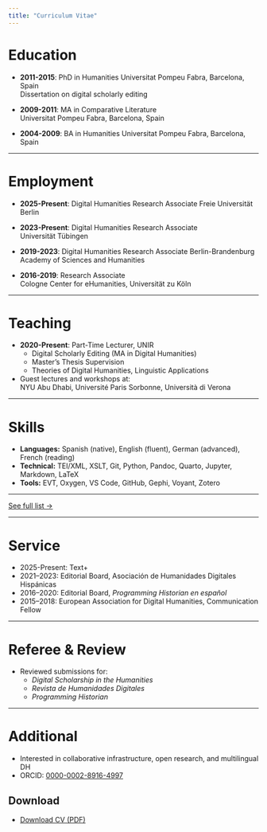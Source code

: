 ```yaml
---
title: "Curriculum Vitae"
---
```


# Education

- **2011-2015**: PhD in Humanities 
  Universitat Pompeu Fabra, Barcelona, Spain  
  Dissertation on digital scholarly editing

- **2009-2011**: MA in Comparative Literature  
  Universitat Pompeu Fabra, Barcelona, Spain

- **2004-2009**: BA in Humanities
  Universitat Pompeu Fabra, Barcelona, Spain

---

# Employment

- **2025-Present**: Digital Humanities Research Associate 
  Freie Universität Berlin

- **2023-Present**: Digital Humanities Research Associate  
  Universität Tübingen

- **2019-2023**: Digital Humanities Research Associate
  Berlin-Brandenburg Academy of Sciences and Humanities

- **2016-2019**: Research Associate  
  Cologne Center for eHumanities, Universität zu Köln

---

# Teaching

- **2020-Present**: Part-Time Lecturer, UNIR 
  - Digital Scholarly Editing (MA in Digital Humanities)  
  - Master’s Thesis Supervision  
  - Theories of Digital Humanities, Linguistic Applications

- Guest lectures and workshops at:  
  NYU Abu Dhabi, Université Paris Sorbonne, Università di Verona

---

# Skills

- **Languages:** Spanish (native), English (fluent), German (advanced), French (reading)
- **Technical:** TEI/XML, XSLT, Git, Python, Pandoc, Quarto, Jupyter, Markdown, LaTeX
- **Tools:** EVT, Oxygen, VS Code, GitHub, Gephi, Voyant, Zotero

---

[See full list →](publications.qmd)

---

# Service

- 2025-Present: Text+
- 2021–2023: Editorial Board, Asociación de Humanidades Digitales Hispánicas
- 2016–2020: Editorial Board, *Programming Historian en español* 
- 2015–2018: European Association for Digital Humanities, Communication Fellow

---

# Referee & Review

- Reviewed submissions for:  
  - _Digital Scholarship in the Humanities_  
  - _Revista de Humanidades Digitales_  
  - _Programming Historian_

---

# Additional

- Interested in collaborative infrastructure, open research, and multilingual DH
- ORCID: [0000-0002-8916-4997](https://orcid.org/0000-0002-8916-4997)

## Download

- [Download CV (PDF)](cv/cv.pdf)

